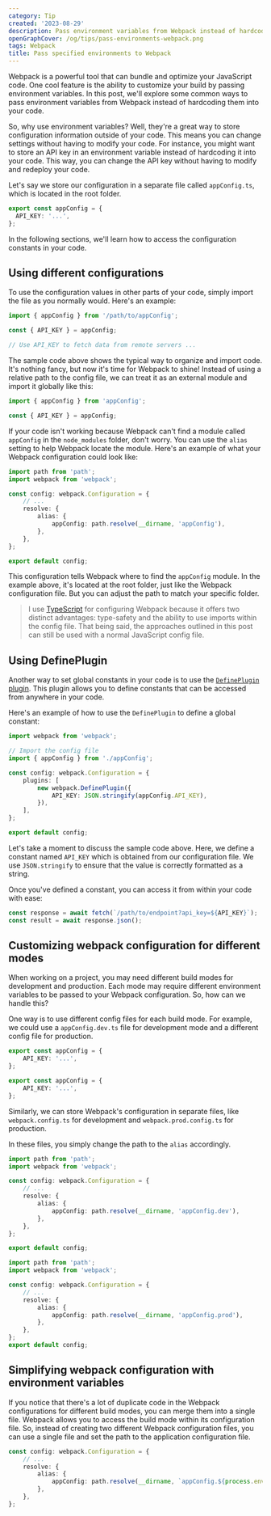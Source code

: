 ```yaml
---
category: Tip
created: '2023-08-29'
description: Pass environment variables from Webpack instead of hardcoding them into your code
openGraphCover: /og/tips/pass-environments-webpack.png
tags: Webpack
title: Pass specified environments to Webpack
---
```


Webpack is a powerful tool that can bundle and optimize your JavaScript code. One cool feature is the ability to customize your build by passing environment variables. In this post, we'll explore some common ways to pass environment variables from Webpack instead of hardcoding them into your code.

So, why use environment variables? Well, they're a great way to store configuration information outside of your code. This means you can change settings without having to modify your code. For instance, you might want to store an API key in an environment variable instead of hardcoding it into your code. This way, you can change the API key without having to modify and redeploy your code.

Let's say we store our configuration in a separate file called `appConfig.ts`, which is located in the root folder.

```ts appConfig.ts
export const appConfig = {
  API_KEY: '...',
};
```

In the following sections, we'll learn how to access the configuration constants in your code.

## Using different configurations

To use the configuration values in other parts of your code, simply import the file as you normally would. Here's an example:

```ts appConfig.ts
import { appConfig } from '/path/to/appConfig';

const { API_KEY } = appConfig;

// Use API_KEY to fetch data from remote servers ...
```

The sample code above shows the typical way to organize and import code. It's nothing fancy, but now it's time for Webpack to shine! Instead of using a relative path to the config file, we can treat it as an external module and import it globally like this:

```ts
import { appConfig } from 'appConfig';

const { API_KEY } = appConfig;
```

If your code isn't working because Webpack can't find a module called `appConfig` in the `node_modules` folder, don't worry. You can use the `alias` setting to help Webpack locate the module. Here's an example of what your Webpack configuration could look like:

```ts webpack.config.ts
import path from 'path';
import webpack from 'webpack';

const config: webpack.Configuration = {
    // ...
    resolve: {
        alias: {
            appConfig: path.resolve(__dirname, 'appConfig'),
        },
    },
};

export default config;
```

This configuration tells Webpack where to find the `appConfig` module. In the example above, it's located at the root folder, just like the Webpack configuration file. But you can adjust the path to match your specific folder.

> I use [TypeScript](https://webpack.js.org/configuration/configuration-languages/) for configuring Webpack because it offers two distinct advantages: type-safety and the ability to use imports within the config file. That being said, the approaches outlined in this post can still be used with a normal JavaScript config file.

## Using DefinePlugin

Another way to set global constants in your code is to use the [`DefinePlugin` plugin](https://webpack.js.org/plugins/define-plugin/). This plugin allows you to define constants that can be accessed from anywhere in your code.

Here's an example of how to use the `DefinePlugin` to define a global constant:

```ts webpack.config.ts
import webpack from 'webpack';

// Import the config file
import { appConfig } from './appConfig';

const config: webpack.Configuration = {
    plugins: [
        new webpack.DefinePlugin({
            API_KEY: JSON.stringify(appConfig.API_KEY),
        }),
    ],
};

export default config;
```

Let's take a moment to discuss the sample code above. Here, we define a constant named `API_KEY` which is obtained from our configuration file. We use `JSON.stringify` to ensure that the value is correctly formatted as a string.

Once you've defined a constant, you can access it from within your code with ease:

```ts
const response = await fetch(`/path/to/endpoint?api_key=${API_KEY}`);
const result = await response.json();
```

## Customizing webpack configuration for different modes

When working on a project, you may need different build modes for development and production. Each mode may require different environment variables to be passed to your Webpack configuration. So, how can we handle this?

One way is to use different config files for each build mode. For example, we could use a `appConfig.dev.ts` file for development mode and a different config file for production.

```ts appConfig.dev.ts
export const appConfig = {
    API_KEY: '...',
};
```

```ts appConfig.prod.ts
export const appConfig = {
    API_KEY: '...',
};
```

Similarly, we can store Webpack's configuration in separate files, like `webpack.config.ts` for development and `webpack.prod.config.ts` for production.

In these files, you simply change the path to the `alias` accordingly.

```ts webpack.config.ts
import path from 'path';
import webpack from 'webpack';

const config: webpack.Configuration = {
    // ...
    resolve: {
        alias: {
            appConfig: path.resolve(__dirname, 'appConfig.dev'),
        },
    },
};

export default config;
```

```ts webpack.prod.config.ts
import path from 'path';
import webpack from 'webpack';

const config: webpack.Configuration = {
    // ...
    resolve: {
        alias: {
            appConfig: path.resolve(__dirname, 'appConfig.prod'),
        },
    },
};
export default config;
```

## Simplifying webpack configuration with environment variables

If you notice that there's a lot of duplicate code in the Webpack configurations for different build modes, you can merge them into a single file. Webpack allows you to access the build mode within its configuration file. So, instead of creating two different Webpack configuration files, you can use a single file and set the path to the application configuration file.

```ts webpack.config.ts
const config: webpack.Configuration = {
    // ...
    resolve: {
        alias: {
            appConfig: path.resolve(__dirname, `appConfig.${process.env.NODE_ENV}`),
        },
    },
};
```
